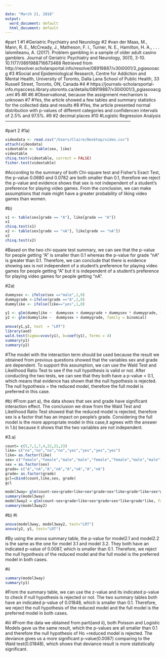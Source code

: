 ```yaml
---

date: "March 21, 2018"
output:
  word_document: default
  html_document: default
---
```


#part 1
#1
#Geriatric Psychiatry and Neurology
#2
#van der Maas, M., Mann, R. E., McCready, J., Matheson, F. I., Turner, N. E., Hamilton, H. A., . . . Ialomiteanu, A. (2017). Problem gambling in a sample of older adult casino gamblers. Journal of Geriatric Psychiatry and Neurology, 30(1), 3-10. 10.1177/0891988716673468 Retrieved from http://resolver.scholarsportal.info/resolve/08919887/v30i0001/3_pgiasooacg
#3
#Social and Epidemiological Research, Centre for Addiction and Mental Health, University of Toronto, Dalla Lana School of Public Health, 33 Russell Street, Toronto, ON, Canada
#4
# https://journals-scholarsportal-info.myaccess.library.utoronto.ca/details/08919887/v30i0001/3_pgiasooacg.xml
#5
#R 
#6
#Observational, because the assignment mechanism is unknown
#7
#Yes, the article showed a few tables and summary statistics for the collected data and results
#8
#Yes, the article presented normal distribution with p-values of different categories and confidencen intervals of 2.5% and 97.5%.
#9
#2 decimal places
#10
#Logistic Regression Analysis
---------------------------------------------------------------------------------------

#part 2
#1a)
```r
videodata <- read.csv("/Users/Claire/Desktop/video.csv")
attach(videodata)
videotable <- table(sex, like)
videotable
chisq.test(videotable, correct = FALSE)
fisher.test(videotable)
```

#According to the summary of both Chi-square test and Fisher's Exact Test, the p-value 0.0680 and 0.0782 are both smaller than 0.1, therefore we reject the p-value and evidence shows that sex is not independent of a student's preference for playing video games. From the conclusion, we can make assumptions that male might have a greater probability of liking video games than women.

#b)
```r
x1 <- table(sex[grade == "A"], like[grade == "A"])
x1
chisq.test(x1)
x2 <- table(sex[grade == "nA"], like[grade == "nA"])
x2
chisq.test(x2)
```

#Based on the two chi-square test summary, we can see that the p-value for people getting "A" is smaller than 0.1 whereas the p-value for grade "nA" is greater than 0.1. Therefore, we can conclude that there is evidence showing sex is not independent of a student's preference for playing video games for people getting "A" but it is independent of a student's preference for playing video games for people getting "nA".

#2a)
```r
dummysex <- ifelse(sex =="male",1,0)
dummygrade <-ifelse(grade =="A",1,0)
dummylike <- ifelse(like=="yes",1,0)

y1 <- glm(dummylike ~  dummysex + dummygrade + dummysex * dummygrade, family = binomial)
y2 <- glm(dummylike ~  dummysex + dummygrade, family = binomial)

anova(y1,y2, test  = "LRT")
library(aod)
wald.test(Sigma=vcov(y1), b=coef(y1), Terms = 4)
summary(y1)
summary(y2)
```

#The model with the interaction term should be used because the result we obtained from previous questions showed that the variables sex and grade are dependent. To support this assumption, we can use the Wald Test and Likelihood Ratio Test to see if the null hypothesis is valid or not. After conducting the two tests, we can see that they both have a p-value < 0.1, which means that evidence has shown that the null hypothesis is rejected. The null hypothesis = the reduced model, therefore the full model is preferred in this case.  

#b)
#From part a), the data shows that sex and grade have significant interaction effect. The conclusion we draw from the Wald Test and Likelihood Ratio Test showed that the reduced model is rejected, therefore sex is a factor that has an impact on people's grade. Considering the full model is the more appropriate model in this case,it agrees with the answer in 1.b) because it shows that the two variables are not independent.

#3.a)
```r
count= c(5,7,1,7,4,22,21,23)
like= c("no","no","no","no","yes","yes","yes","yes")
like= as.factor(like)
sex= c("female","female","male","male","female","female","male","male")
sex = as.factor(sex)
grade= c("A","nA","A","nA","A","nA","A","nA")
grade= as.factor(grade)
gcl=cbind(count,like,sex, grade)
gcl

model3way= glm(count~sex+grade+like+sex*grade+sex*like+grade*like+sex*grade*like, family = poisson)
summary(model3way)
model3way2 = glm(count~sex+grade+like+sex*grade+sex*like+grade*like, family = poisson)
summary(model3way2)

```

#b)
#i
```r
anova(model3way, model3way2, test="LRT")
anova(y2, y1, test="LRT")
```
#By using the anova summary table, the p-value for model2.1 and model2.2 is the same as the one for model 3.1 and model 3.2. They both have an indicated p-value of 0.0087, which is smaller than 0.1. Therefore, we reject the null hypothesis of the reduced model and the full model is the preferred model in both cases.

#ii
```r
summary(model3way)
summary(y1)

```
#From the summary table, we can use the z-value and its indicated p-value to check if null hypothesis is rejected or not. The two summary tables both have an indicated p-value of 0.01848, which is smaller than 0.1. Therefore, we reject the null hypothesis of the reduced model and the full model is the preferred model in both cases.

#iii
#From the data we obtained from parti)and ii), both Poisson and Logistic Models gave us the same result, which the p-values are all smaller than 0.1 and therefore the null hypothesis of Ho =reduced model is rejected. The deviance gives us a more significant p-value(0.0087) comparing to the Wald test(0.01848), which shows that deviance result is more statistically significant.
